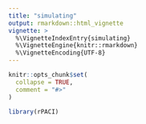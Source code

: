 ```yaml
---
title: "simulating"
output: rmarkdown::html_vignette
vignette: >
  %\VignetteIndexEntry{simulating}
  %\VignetteEngine{knitr::rmarkdown}
  %\VignetteEncoding{UTF-8}
---
```


```r
knitr::opts_chunk$set(
  collapse = TRUE,
  comment = "#>"
)
```

```r
library(rPACI)
```
